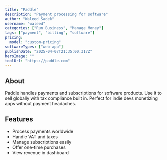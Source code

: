 ---
title: "Paddle"
description: "Payment processing for software"
author: "Waleed Sadek"
username: "waleed"
categories: ["Run Business", "Manage Money"]
tags: ["payment", "billing", "software"]
pricing:
  model: "custom-pricing"
softwareTypes: ["web-app"]
publishDate: "2025-04-07T21:35:00.317Z"
heroImage: ""
toolUrl: "https://paddle.com"
---
## About
Paddle handles payments and subscriptions for software products. Use it to sell globally with tax compliance built in. Perfect for indie devs monetizing apps without payment headaches.

## Features
- Process payments worldwide
- Handle VAT and taxes
- Manage subscriptions easily
- Offer one-time purchases
- View revenue in dashboard